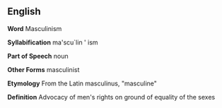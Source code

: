 ==English==

'''Word''' Masculinism

'''Syllabification''' ma'scu`lin ' ism

'''Part of Speech''' noun

'''Other Forms''' masculinist

'''Etymology''' From the Latin masculinus, "masculine"

'''Definition''' Advocacy of men's rights on ground of equality of the sexes